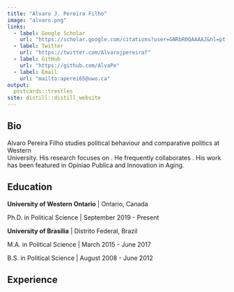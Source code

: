 ```yaml
---
title: "Alvaro J. Pereira Filho"
image: "alvaro.png"
links:
  - label: Google Scholar
    url: "https://scholar.google.com/citations?user=GNRbR0QAAAAJ&hl=pt-BR&oi=ao"
  - label: Twitter
    url: "https://twitter.com/Alvarojpereiraf"
  - label: GitHub
    url: "https://github.com/AlvaPe"
  - label: Email
    url: "mailto:aperei65@uwo.ca"
output:
  postcards::trestles
site: distill::distill_website  
---
```

 
## Bio

Alvaro Pereira Filho studies political behaviour and comparative politics at Western  
University. His research focuses on . He frequently collaborates .
His work has been featured in Opiniao Publica and Innovation in Aging.

## Education

**University of Western Ontario** | Ontario, Canada 

Ph.D. in Political Science | September 2019 - Present

**University of Brasilia** | Distrito Federal, Brazil

M.A. in Political Science | March 2015 - June 2017

B.S. in Political Science | August 2008 - June 2012

## Experience

